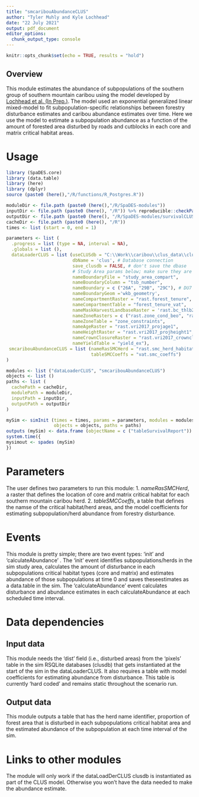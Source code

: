 ```yaml
---
title: "smcaribouAbundanceCLUS"
author: "Tyler Muhly and Kyle Lochhead"
date: "22 July 2021"
output: pdf_document
editor_options:
  chunk_output_type: console
---
```


```r
knitr::opts_chunk$set(echo = TRUE, results = "hold")
```

## Overview
This module estimates the abundance of subpopulations of the southern group of southern mountain caribou using the model developed by [Lochhead et al. (In Prep.)](citation). The model used an exponential generalized linear mixed-model to fit subpopulation-specific relationships between forestry disturbance estimates and caribou abundance estimates over time. Here we use the model to estimate a subpopulation abundance as a function of the amount of forested area disturbed by roads and cutblocks in each core and matrix critical habitat areas. 

# Usage

```r

library (SpaDES.core)
library (data.table)
library (here)
library (dplyr)
source (paste0 (here(),"/R/functions/R_Postgres.R"))

moduleDir <- file.path (paste0 (here(),"/R/SpaDES-modules"))
inputDir <- file.path (paste0 (here(), "/R")) %>% reproducible::checkPath (create = TRUE)
outputDir <- file.path (paste0 (here(), "/R/SpaDES-modules/survivalCLUS/outputs"))
cacheDir <- file.path (paste0 (here(), "/R"))
times <- list (start = 0, end = 1)

parameters <- list (
  .progress = list (type = NA, interval = NA),
  .globals = list (),
  dataLoaderCLUS = list (useCLUSdb = "C:\\Work\\caribou\\clus_data\\clusdb.sqlite", # instantiated dbase
                         dbName = 'clus', # Database connection
                         save_clusdb = FALSE, # don't save the dbase
                         # Study Area params below; make sure they are consistent with other modules
                         nameBoundaryFile = "study_area_compart",
                         nameBoundaryColumn = "tsb_number",
                         nameBoundary = c ("26A", "29B", "29C"), # DU7 
                         nameBoundaryGeom ='wkb_geometry',
                         nameCompartmentRaster = "rast.forest_tenure",
                         nameCompartmentTable = "forest_tenure_vat",
                         nameMaskHarvestLandbaseRaster = 'rast.bc_thlb2018',
                         nameZoneRasters = c ("rast.zone_cond_beo", "rast.zone_cond_vqo",  "rast.zone_cond_uwr", "rast.zone_cond_fsw", "rast.zone_cond_nharv"),
                         nameZoneTable = "zone_constraints",
                         nameAgeRaster = "rast.vri2017_projage1",
                         nameHeightRaster = "rast.vri2017_projheight1",
                         nameCrownClosureRaster = "rast.vri2017_crownclosure",
                         nameYieldTable = "yield_ex"),
 smcaribouAbundanceCLUS = list (nameRasSMCHerd = "rast.smc_herd_habitat", 
                                tableSMCCoeffs = "vat.smc_coeffs") 
)

modules <- list ("dataLoaderCLUS", "smcaribouAbundanceCLUS")
objects <- list ()
paths <- list (
  cachePath = cacheDir,
  modulePath = moduleDir,
  inputPath = inputDir,
  outputPath = outputDir
)

mySim <- simInit (times = times, params = parameters, modules = modules,
                  objects = objects, paths = paths)
outputs (mySim) <- data.frame (objectName = c ("tableSurvivalReport")) # Consists of survival rate estimates for each herd in the study area at each time step. Gets saved in the 'outputs' folder of the module. 
system.time({
mysimout <- spades (mySim)
})
```

# Parameters
The user defines two parameters to run this module:
1. *nameRasSMCHerd*, a raster that defines the location of core and matrix critical habitat for each southern mountain caribou herd. 
2. *tableSMCCoeffs*, a table that defines the namse of the critical habitat/herd areas, and the model coefficients for estimating subpopulation/herd abundance from  forestry disturbance.

# Events
This module is pretty simple; there are two event types: 'init' and 'calculateAbundance' . The 'init' event identifies subpopulations/herds in the sim study area, calculates the amount of disturbance in each subpopulations critical habitat types (core and matrix) and estimates abundance of those subpopulations at time 0 and saves theseestimates as a data.table in the sim. The 'calculateAbundance' event calculates disturbance and abundance estimates in each calculateAbundance at each scheduled time interval. 

# Data dependencies
## Input data
This module needs the 'dist' field (i.e., disturbed areas) from the 'pixels' table in the sim RSQLite databases (clusdb) that gets instantiated at the start of the sim in the dataLoaderCLUS. It also requires a table with model coefficients for estimating abundance from disturbance. This table is currently 'hard coded' and remains static throughout the scenario run.

## Output data
This module outputs a table that has the herd name identifier, proportion of forest area that is disturbed in each subpopulations critical habitat area and the estimated abundance of the subpopulation at each time interval of the sim.

# Links to other modules
The module will only work if the dataLoadDerCLUS clusdb is instantiated as part of the CLUS model. Otherwise you won't have the  data needed to make the abundance estimate. 

